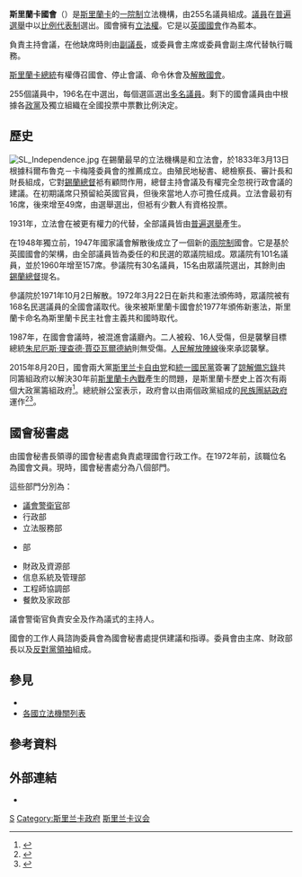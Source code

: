 {{NoteTA
|1=zh-cn:议会;zh-hant:國會;
|2=zh-cn:泰米尔;zh-tw:坦米爾;zh-hk:泰米爾;zh-sg:淡米尔;
}}
{{Infobox Parliament
| name = 斯里蘭卡國會
| native_name = ශ්‍රී ලංකා පාර්ලිමේන්තුව''<br>''இலங்கை பாராளுமன்றம்
| transcription_name = 
| legislature = {{le|斯里蘭卡第十六屆國會|16th Parliament of Sri Lanka|第十六屆國會}}
| coa_pic = Coat of arms of Sri Lanka.svg
| house_type = 一院制
| leader1_type = {{tsl|en|Speaker of the Parliament of Sri Lanka|斯里兰卡议会议长|议长}}
| leader1 = '''空置'''
| party1 = 
| election1 = 
| leader2_type =
| leader2 = 
| party2 = 
| election2 = 
| leader4_type = [[斯里蘭卡議會|秘书长]]
| leader4 = {{tsl|en|Dhammika Dasanayake|达米卡·达萨纳亚克}}
| party4  = 
| leader5_type = [[斯里兰卡总理|总理]]
| leader5 = [[马欣达·拉贾帕克萨|马欣达·拉贾帕克萨]]
| party5 = {{tsl|en|Sri Lanka Podujana Peramuna|斯里兰卡人民前线}}
| leader6_type = {{tsl|en|Leader of the Opposition (Sri Lanka)|反对党领袖 (斯里兰卡)|反对党领袖}}
| leader6 = '''空置'''
| party6 = 
| election4 = 
| members = 225
| structure1 = File:16th Sri Lanka Parliment August 2020.svg
| structure1_res = 300px
| political_groups1 =
'''{{tsl|en|Government of Sri Lanka|斯里兰卡政府|执政联盟}}'''
'''[[斯里兰卡人民自由联盟|斯里兰卡人民自由联盟]]（150）'''
* {{colorbox|#9D1B25}} {{tsl|en|Sri Lanka Podujana Peramuna|斯里兰卡人民前线}}（145）
* {{colorbox|#FC2726}} {{tsl|en|Eelam People's Democratic Party|伊姆兰人民民主党}}（2）
* {{colorbox|#FF4500}} {{tsl|en|Tamil Makkal Viduthalai Pulikal|泰米尔猛虎解放组织}}（1）
* {{colorbox|#2240DF}} [[斯里兰卡自由党|斯里兰卡自由党]] (1)
* {{colorbox|#712EB7}} {{tsl|en|National Congress (Sri Lanka)|国民大会 (斯里兰卡)|国民大会}}（1）
'''{{tsl|en|Leader of the Opposition (Sri Lanka)|反对党领袖 (斯里兰卡)|在野联盟}}'''

'''[[全國統一陣線_(斯里蘭卡)|全國統一陣線]] (57)'''
* {{colorbox|#43894D}} [[團結人民力量_(斯里蘭卡)|團結人民力量]]（54）
* {{colorbox|#0B6309}} [[统一国民党|统一国民党]]（1）
* {{colorbox|#9ACD32}} [[全錫蘭人民大會|全錫蘭人民大會]]（1）
* {{colorbox|#007B4A}} {{tsl|en|Sri Lanka Muslim Congress|斯里兰卡穆斯林大会}}（1）
'''其他党（18）'''
* {{colorbox|#E4F000}} {{tsl|en|Illankai Tamil Arasu Kachchi|斯里兰卡泰米尔党}}（10）
* {{colorbox|#FF00C9}} [[人民解放阵线_(斯里兰卡)|人民解放阵线]]（3）
* {{colorbox|#FFFF00}} {{tsl|en|All Ceylon Tamil Congress|全锡兰泰米尔大会}}（2）
* {{colorbox|#33C3E8}} 我们的人民权力党（1）
* {{colorbox|#CC9900}} {{tsl|en|Tamil People's National Alliance|泰米尔人民民族阵线}}（1）
* {{colorbox|#6BFF2F}} 穆斯林国民阵线（1）
| term_length = 5年
| voting_system1 = [[開放名單|开放名单比例代表制]]
| last_election1 = [[2020年斯里兰卡议会选举|2020年8月5日]]
| next_election1 = 待定
| session_room =
| session_res = 300px
| meeting_place = {{tsl|en|Sri Lankan Parliament Building|斯里兰卡议会大楼}}，[[斯里賈亞瓦德納普拉科特|斯里賈亞瓦德納普拉科特]]
| website = {{URL|www.parliament.lk}}
}}

'''斯里蘭卡國會'''（{{lang-si|ශ්‍රී ලංකා පාර්ලිමේන්තුව}}）是[[斯里蘭卡|斯里蘭卡]]的[[一院制|一院制]]立法機構，由255名議員組成。[[議員|議員]]在[[普遍選舉|普遍選舉]]中以[[比例代表制|比例代表制]]選出。國會擁有[[立法權|立法權]]。它是以[[英國國會|英國國會]]作為藍本。

{{le|斯里蘭卡國會議長|Speaker of the Parliament of Sri Lanka|議長}}負責主持會議，在他缺席時則由[[議長|副議長]]，或委員會主席或委員會副主席代替執行職務。

[[斯里蘭卡總統|斯里蘭卡總統]]有權傳召國會、停止會議、命令休會及[[解散國會|解散國會]]。

255個議員中，196名在{{le|斯里蘭卡選舉區劃|Electoral districts of Sri Lanka|22個選舉區}}中選出，每個選區選出[[選區|多名議員]]。剩下的國會議員由{{le|國會選舉名單議員|National List Member of Parliament|選舉名單}}中根據各[[斯里蘭卡政黨列表|政黨]]及獨立組織在全國投票中票數比例決定。

==歷史==
[[File:SL_Independence.jpg|thumb]]
在錫蘭最早的立法機構是{{le|錫蘭行政會議|Executive Council of Ceylon|行政會議}}和立法會，於1833年3月13日根據科爾布魯克－卡梅隆委員會的推薦成立。{{le|行政會議 (英聯邦國家)|Executive Council (Commonwealth countries)|行政會議}}由殖民地秘書、總檢察長、審計長和財長組成，它對[[錫蘭總督|錫蘭總督]]袛有顧問作用，總督主持會議及有權完全忽視行政會議的建議。在初期議席只預留給英國官員，但後來當地人亦可擔任成員。立法會最初有16席，後來增至49席，由選舉選出，但袛有少數人有資格投票。

1931年，立法會在{{le|多諾莫爾憲法|Donoughmore Constitution}}被更有權力的{{le|錫蘭國家議會|State Council of Ceylon}}代替，全部議員皆由[[普遍選舉|普遍選舉]]產生。

在1948年獨立前，1947年國家議會解散後成立了一個新的[[兩院制|兩院制]]國會。它是基於英國國會的架構，由全部議員皆為委任的{{le|錫蘭參議院|Senate of Ceylon}}和民選的眾議院組成。眾議院有101名議員，並於1960年增至157席。參議院有30名議員，15名由眾議院選出，其餘則由[[錫蘭總督|錫蘭總督]]提名。

參議院於1971年10月2日解散。1972年3月22日在新共和憲法頒佈時，眾議院被有168名民選議員的全國會議取代。後來被斯里蘭卡國會於1977年頒佈新憲法，斯里蘭卡命名為斯里蘭卡民主社會主義共和國時取代。

1987年，在國會會議時，{{le|1987年斯里蘭卡國會手榴彈襲擊|1987 grenade attack in the Sri Lankan Parliament|一枚手榴彈}}被混進會議廳內。二人被殺、16人受傷，但是襲擊目標總統[[朱尼厄斯·理查德·賈亞瓦爾德納|朱尼厄斯·理查德·賈亞瓦爾德納]]則無受傷。[[人民解放阵线_(斯里兰卡)|人民解放陣線]]後來承認襲擊。

2015年8月20日，國會兩大黨[[斯里兰卡自由党|斯里兰卡自由党]]和[[統一國民黨|統一國民黨]]簽署了[[諒解備忘錄|諒解備忘錄]]共同籌組政府以解決30年前[[斯里蘭卡內戰|斯里蘭卡內戰]]產生的問題，是斯里蘭卡歷史上首次有兩個大政黨籌組政府<ref name="PM-Wick">{{cite news | url=http://www.srilankamirror.com/news/item/5846-ranil-takes-oath-as-pm-mou-signed-for-national-govt | title=Ranil takes oath as PM: MoU signed for national govt. | work=Sri Lanka Mirror | date=21 August 2015 | ccessdate=23 August 2015 | deadurl=yes | archiveurl=https://web.archive.org/web/20160304122536/http://www.srilankamirror.com/news/item/5846-ranil-takes-oath-as-pm-mou-signed-for-national-govt | archivedate=2016年3月4日 }}</ref>。總統辦公室表示，政府會以由兩個政黨組成的[[民族團結政府|民族團結政府]]運作<ref>{{cite news | url=http://www.colombopage.com/archive_15B/Aug20_1440078111CH.php | title=Sri Lanka main opposition party agrees to form national government with ruling UNP | work=ColomboPage | date=20 August 2015 | accessdate=23 August 2015 | archive-url=https://web.archive.org/web/20150821194459/http://www.colombopage.com/archive_15B/Aug20_1440078111CH.php | archive-date=2015-08-21 | dead-url=yes }}</ref><ref>{{cite news|title=Sri Lankan president warns Mahinda Rajapaksa loyalists against toppling government|url=http://economictimes.indiatimes.com/news/international/world-news/sri-lankan-president-warns-mahinda-rajapaksa-loyalists-against-toppling-government/articleshow/48890067.cms|date=9 September 2015|work=The Economic Times|accessdate=Sep 11, 2015|archive-date=2018-06-28|archive-url=https://web.archive.org/web/20180628045904/https://economictimes.indiatimes.com/news/international/world-news/sri-lankan-president-warns-mahinda-rajapaksa-loyalists-against-toppling-government/articleshow/48890067.cms|dead-url=no}}</ref>。

==國會秘書處==
由國會秘書長領導的國會秘書處負責處理國會行政工作。在1972年前，該職位名為國會文員。現時，國會秘書處分為八個部門。

這些部門分別為：
* [[議會警衛官|議會警衛官]]部
* 行政部
* 立法服務部
* {{le|議事錄|Hansard}}部
* 財政及資源部
* 信息系統及管理部
* 工程師協調部
* 餐飲及家政部

議會警衛官負責安全及作為議式的主持人。

國會的工作人員諮詢委員會為國會秘書處提供建議和指導。委員會由主席、財政部長以及[[反對黨領袖|反對黨領袖]]組成。

==參見==
* {{le|斯里蘭卡政治|Politics of Sri Lanka}}
* [[各國立法機關列表|各國立法機關列表]]

==參考資料==
{{Reflist}}

==外部連結==
* {{官方網站|http://www.parliament.lk}}

{{Asia topic|議會}}

[[Category:一院制立法機構|S]]
[[Category:斯里兰卡政府|Category:斯里兰卡政府]]
[[Category:斯里兰卡议会|]]